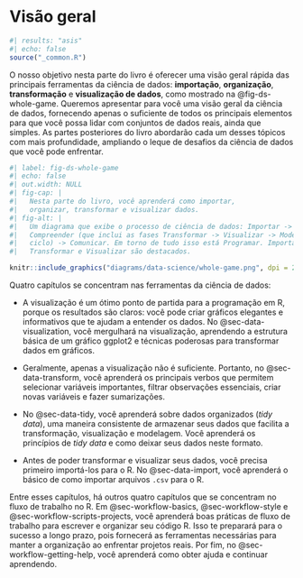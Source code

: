 # Visão geral {#sec-whole-game-intro .unnumbered}

```r
#| results: "asis"
#| echo: false
source("_common.R")
```

O nosso objetivo nesta parte do livro é oferecer uma visão geral rápida das principais ferramentas da ciência de dados: **importação**, **organização**, **transformação** e **visualização de dados**, como mostrado na @fig-ds-whole-game.
Queremos apresentar para você uma visão geral da ciência de dados, fornecendo apenas o suficiente de todos os principais elementos para que você possa lidar com conjuntos de dados reais, ainda que simples.
As partes posteriores do livro abordarão cada um desses tópicos com mais profundidade, ampliando o leque de desafios da ciência de dados que você pode enfrentar.

```r
#| label: fig-ds-whole-game 
#| echo: false
#| out.width: NULL
#| fig-cap: |
#|   Nesta parte do livro, você aprenderá como importar,
#|   organizar, transformar e visualizar dados.
#| fig-alt: |
#|   Um diagrama que exibe o processo de ciência de dados: Importar -> Organizar ->
#|   Compreender (que inclui as fases Transformar -> Visualizar -> Modelar em um
#|   ciclo) -> Comunicar. Em torno de tudo isso está Programar. Importar, Organizar,
#|   Transformar e Visualizar são destacados.

knitr::include_graphics("diagrams/data-science/whole-game.png", dpi = 270)
```

Quatro capítulos se concentram nas ferramentas da ciência de dados:

-   A visualização é um ótimo ponto de partida para a programação em R, porque os resultados são claros: você pode criar gráficos elegantes e informativos que te ajudam a entender os dados.
    No @sec-data-visualization, você mergulhará na visualização, aprendendo a estrutura básica de um gráfico ggplot2 e técnicas poderosas para transformar dados em gráficos.

-   Geralmente, apenas a visualização não é suficiente.
    Portanto, no @sec-data-transform, você aprenderá os principais verbos que permitem selecionar variáveis importantes, filtrar observações essenciais, criar novas variáveis e fazer sumarizações.

-   No @sec-data-tidy, você aprenderá sobre dados organizados (*tidy data*), uma maneira consistente de armazenar seus dados que facilita a transformação, visualização e modelagem.
    Você aprenderá os princípios de *tidy data* e como deixar seus dados neste formato.

-   Antes de poder transformar e visualizar seus dados, você precisa primeiro importá-los para o R.
    No @sec-data-import, você aprenderá o básico de como importar arquivos `.csv` para o R.

Entre esses capítulos, há outros quatro capítulos que se concentram no fluxo de trabalho no R.
Em @sec-workflow-basics, @sec-workflow-style e @sec-workflow-scripts-projects, você aprenderá boas práticas de fluxo de trabalho para escrever e organizar seu código R.
Isso te preparará para o sucesso a longo prazo, pois fornecerá as ferramentas necessárias para manter a organização ao enfrentar projetos reais.
Por fim, no @sec-workflow-getting-help, você aprenderá como obter ajuda e continuar aprendendo.
